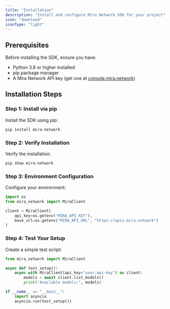 ```yaml
---
title: "Installation"
description: "Install and configure Mira Network SDK for your project"
icon: "download"
iconType: "light"
---
```


## Prerequisites

Before installing the SDK, ensure you have:
- Python 3.8 or higher installed
- pip package manager
- A Mira Network API key (get one at [console.mira.network](https://console.mira.network))

## Installation Steps

### Step 1: Install via pip

Install the SDK using pip:

```bash
pip install mira-network
```

### Step 2: Verify Installation

Verify the installation:

```bash
pip show mira-network
```

### Step 3: Environment Configuration

Configure your environment:

```python
import os
from mira_network import MiraClient

client = MiraClient(
    api_key=os.getenv("MIRA_API_KEY"),
    base_url=os.getenv("MIRA_API_URL", "https://apis.mira.network")
)
```

### Step 4: Test Your Setup

Create a simple test script:

```python
from mira_network import MiraClient

async def test_setup():
    async with MiraClient(api_key="your-api-key") as client:
        models = await client.list_models()
        print("Available models:", models)

if __name__ == "__main__":
    import asyncio
    asyncio.run(test_setup())
```


